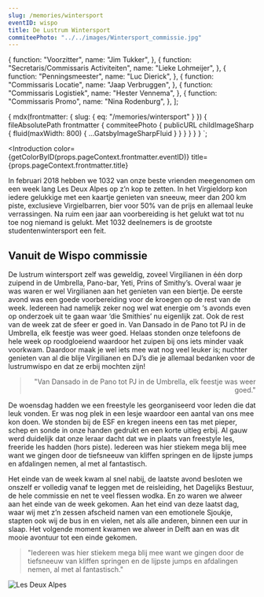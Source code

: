 ```yaml
---
slug: /memories/wintersport
eventID: wispo
title: De Lustrum Wintersport
commiteePhoto: "../../images/Wintersport_commissie.jpg"
---
```


  {
    function: "Voorzitter",
    name: "Jim Tukker",
  },
  {
    function: "Secretaris/Commissaris Activiteiten",
    name: "Lieke Lohmeijer",
  },
  {
    function: "Penningsmeester",
    name: "Luc Dierick",
  },
  {
    function: "Commissaris Locatie",
    name: "Jaap Verbruggen",
  },
  {
    function: "Commissaris Logistiek",
    name: "Hester Vennema",
  },
  {
    function: "Commissaris Promo",
    name: "Nina Rodenburg",
  },
];


  {
    mdx(frontmatter: { slug: { eq: "/memories/wintersport" } }) {
      fileAbsolutePath
      frontmatter {
        commiteePhoto {
          publicURL
          childImageSharp {
            fluid(maxWidth: 800) {
              ...GatsbyImageSharpFluid
            }
          }
        }
      }
    }
  }
`;

<Introduction
  color={getColorByID(props.pageContext.frontmatter.eventID)}
  title={props.pageContext.frontmatter.title}
>
  In februari 2018 hebben we 1032 van onze beste vrienden meegenomen om een week
  lang Les Deux Alpes op z’n kop te zetten. In het Virgieldorp kon iedere
  gelukkige met een kaartje genieten van sneeuw, meer dan 200 km piste,
  exclusieve Virgielbarren, bier voor 50% van de prijs en allemaal leuke
  verrassingen. Na ruim een jaar aan voorbereiding is het gelukt wat tot nu toe
  nog niemand is gelukt. Met 1032 deelnemers is de grootste studentenwintersport
  een feit.
</Introduction>

<Committee
  commiteeName="Wispo Commissie"
  members={commissie}
  image={props.data.mdx.frontmatter.commiteePhoto}
/>

<MediaHighlighter event={props.pageContext.frontmatter.eventID} />

## Vanuit de Wispo commissie

De lustrum wintersport zelf was geweldig, zoveel Virgilianen in één dorp zuipend
in de Umbrella, Pano-bar, Yeti, Prins of Smithy’s. Overal waar je was waren er
wel Virgilianen aan het genieten van een biertje. De eerste avond was een goede
voorbereiding voor de kroegen op de rest van de week. Iedereen had namelijk zeker
nog wel wat energie om ‘s avonds even op onderzoek uit te gaan waar ‘die Smithies’
nu eigenlijk zat. Ook de rest van de week zat de sfeer er goed in. Van Dansado in
de Pano tot PJ in de Umbrella, elk feestje was weer goed. Helaas stonden onze
telefoons de hele week op roodgloeiend waardoor het zuipen bij ons iets minder vaak
voorkwam. Daardoor maak je wel iets mee wat nog veel leuker is; nuchter genieten
van al die blije Virgilianen en DJ’s die je allemaal bedanken voor de lustrumwispo
en dat ze erbij mochten zijn!

<Blockquote align="right">
  "Van Dansado in de Pano tot PJ in de Umbrella, elk feestje was weer goed."
</Blockquote>

De woensdag hadden we een freestyle les georganiseerd voor leden die dat leuk vonden.
Er was nog plek in een lesje waardoor een aantal van ons mee kon doen. We stonden bij
de ESF en kregen ineens een tas met pieper, schep en sonde in onze handen gedrukt en
een korte uitleg erbij. Al gauw werd duidelijk dat onze leraar dacht dat we in
plaats van freestyle les, freeride les hadden (hors piste). Iedereen was hier stiekem
mega blij mee want we gingen door de tiefsneeuw van kliffen springen en de lijpste
jumps en afdalingen nemen, al met al fantastisch.

Het einde van de week kwam al snel nabij, de laatste avond besloten we onszelf er
volledig vanaf te leggen met de reisleiding, het Dagelijks Bestuur, de hele
commissie en net te veel flessen wodka. En zo waren we alweer aan het einde van
de week gekomen. Aan het eind van deze laatst dag, waar wij met z’n zessen afscheid
namen van een emotionele Sjoukje, stapten ook wij de bus in en vielen, net als alle
anderen, binnen een uur in slaap. Het volgende moment kwamen we alweer in Delft
aan en was dit mooie avontuur tot een einde gekomen.

<Blockquote align="left">
  "Iedereen was hier stiekem mega blij mee want we gingen door de tiefsneeuw van
  kliffen springen en de lijpste jumps en afdalingen nemen, al met al
  fantastisch."
</Blockquote>

![Les Deux Alpes](../../images/Wispo_Foto's_sneeuw&drone-58.jpg)

<Feedback filePath={props.data.mdx.fileAbsolutePath} />
